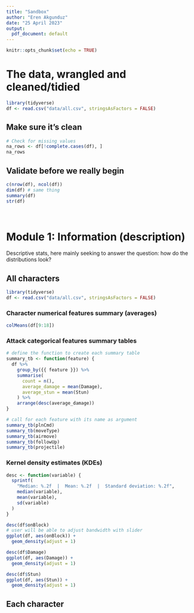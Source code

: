 ```yaml
---
title: "Sandbox"
author: "Eren Akgunduz"
date: "25 April 2023"
output:
  pdf_document: default
---
```


```r
knitr::opts_chunk$set(echo = TRUE)
```

# The data, wrangled and cleaned/tidied

```r
library(tidyverse)
df <- read.csv("data/all.csv", stringsAsFactors = FALSE)
```

## Make sure it's clean

```r
# Check for missing values
na_rows <- df[!complete.cases(df), ]
na_rows
```

## Validate before we really begin

```r
c(nrow(df), ncol(df))
dim(df) # same thing
summary(df)
str(df)
```
\

# Module 1: Information (description)

Descriptive stats, here mainly seeking to answer the question: how do the distributions look?

## All characters

```r
library(tidyverse)
df <- read.csv("data/all.csv", stringsAsFactors = FALSE)
```

### Character numerical features summary (averages)

```r
colMeans(df[9:18])
```

### Attack categorical features summary tables

```r
# define the function to create each summary table
summary_tb <- function(feature) {
  df %>%
    group_by({{ feature }}) %>%
    summarise(
      count = n(),
      average_damage = mean(Damage),
      average_stun = mean(Stun)
    ) %>%
    arrange(desc(average_damage))
}
```

```r
# call for each feature with its name as argument
summary_tb(plnCmd)
summary_tb(moveType)
summary_tb(airmove)
summary_tb(followUp)
summary_tb(projectile)
```

### Kernel density estimates (KDEs)

```r
desc <- function(variable) {
  sprintf(
    "Median: %.2f  |  Mean: %.2f  |  Standard deviation: %.2f",
    median(variable),
    mean(variable),
    sd(variable)
  )
}

desc(df$onBlock)
# user will be able to adjust bandwidth with slider
ggplot(df, aes(onBlock)) +
  geom_density(adjust = 1)

desc(df$Damage)
ggplot(df, aes(Damage)) +
  geom_density(adjust = 1)

desc(df$Stun)
ggplot(df, aes(Stun)) +
  geom_density(adjust = 1)
```

## Each character
